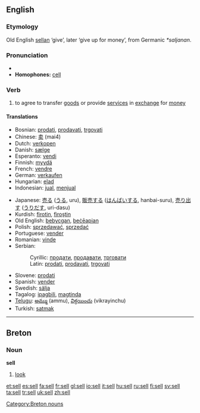 ==English==
===Etymology===
Old English [[sellan]] ‘give’, later ‘give up for money’, from Germanic ''*saljanan''.

=== Pronunciation ===
*{{IPA|/sɛl/}}
*'''Homophones:''' [[cell]]

===Verb===
{{irregverb|'''to sell'''|'''[[sells]]'''|'''[[sold]]'''|'''[[sold]]'''|'''[[selling]]'''}}
# to agree to transfer [[good]]s or provide [[service]]s in [[exchange]] for [[money]]

====Translations====
{{top}}
*Bosnian: [[prodati]], [[prodavati]], [[trgovati]]
*Chinese: [[卖]] (mai4)
*Dutch: [[verkopen]]
*Danish: [[sælge]]
*Esperanto: [[vendi]]
*Finnish: [[myydä]]
*French: [[vendre]]
*German: [[verkaufen]]
*Hungarian: [[elad]]
*Indonesian: [[jual]], [[jual|menjual]]
{{mid}}
*Japanese: [[売る]] ([[うる]], uru), [[販売]]する ([[はんばい]]する, hanbai-suru), [[売り出す]] ([[うりだす]], uri-dasu)
*Kurdish: [[firotin]], [[firoştin]]
*Old English: [[bebycgan]], [[beceapian|beċēapian]]
*Polish: [[sprzedawać]], [[sprzedać]] 
*Portuguese: [[vender]]
*Romanian: [[vinde]]
*Serbian:
*:Cyrillic: [[продати]], [[продавати]], [[трговати]]
*:Latin: [[prodati]], [[prodavati]], [[trgovati]]
*Slovene: [[prodati]]
*Spanish: [[vender]]
*Swedish: [[sälja]]
*Tagalog: [[ipagbili]], [[magtinda]]
*[[Telugu]]: [[అమ్ము]] (ammu), [[విక్రయించు]] (vikrayinchu)
*Turkish: [[satmak]]
{{bottom}}

----

==Breton==
===Noun===
'''sell'''

# [[look]]

[[Category:Breton nouns]]

[[et:sell]]
[[es:sell]]
[[fa:sell]]
[[fr:sell]]
[[gl:sell]]
[[io:sell]]
[[it:sell]]
[[hu:sell]]
[[ru:sell]]
[[fi:sell]]
[[sv:sell]]
[[ta:sell]]
[[tr:sell]]
[[uk:sell]]
[[zh:sell]]